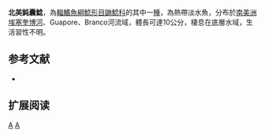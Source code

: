 {{Speciesbox 
| taxon = Amblydoras affinis
| authority = [[Kner|Kner]], 1855
| status = NE
| status_system = IUCN3.1
| synonyms = *''Doras affinis'', Kner, 1855
}}

'''北美鈍囊鯰'''，為[[輻鰭魚綱|輻鰭魚綱]][[鯰形目|鯰形目]][[鼬鯰科|鼬鯰科]]的其中一[[種|種]]，為熱帶淡水魚，分布於[[南美洲|南美洲]][[埃塞奎博河|埃塞奎博河]]、Guapore、Branco河流域，體長可達10公分，棲息在底層水域，生活習性不明。

==参考文献==
*{{FishBase_species|genus=Amblydoras|species=affinis|year=2015|month=7}}

== 扩展阅读 ==
{{refbegin}}
{{wikispecies-inline|Amblydoras affinis|北美鈍囊鯰}}
{{refend}}
{{Taxonbar|from=Q3763962}}

[[Category:鈍囊鯰屬|A]]
[[Category:1855年描述的魚類|A]]